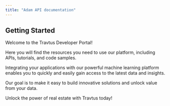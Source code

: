 ```yaml
---
title: "Adam API documentation"
---
```


## Getting Started


Welcome to the Travtus Developer Portal!

Here you will find the resources you need to use our platform, including APIs, tutorials, and code samples.

Integrating your applications with our powerful machine learning platform enables you to quickly and easily gain access to the latest data and insights.

Our goal is to make it easy to build innovative solutions and unlock value from your data.

Unlock the power of real estate with Travtus today!
